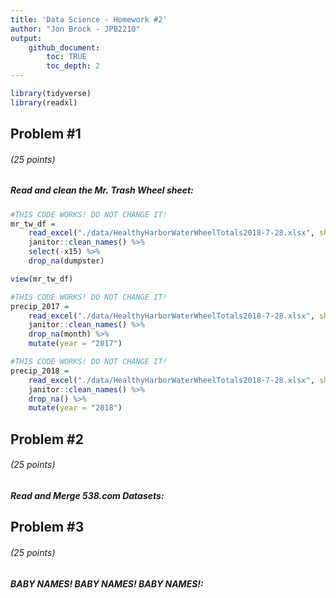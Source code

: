 ```yaml
---
title: 'Data Science - Homework #2'
author: "Jon Brock - JPB2210"
output: 
    github_document:
        toc: TRUE
        toc_depth: 2
---
```


```r
library(tidyverse)
library(readxl)
```

## Problem #1
###### (*25 points*)
##### *Read and clean the Mr. Trash Wheel sheet:*

```r
#THIS CODE WORKS! DO NOT CHANGE IT!
mr_tw_df =
    read_excel("./data/HealthyHarborWaterWheelTotals2018-7-28.xlsx", sheet = "Mr. Trash Wheel", skip = 1) %>% 
    janitor::clean_names() %>% 
    select(-x15) %>% 
    drop_na(dumpster)

view(mr_tw_df)
```

```r
#THIS CODE WORKS! DO NOT CHANGE IT!
precip_2017 =
    read_excel("./data/HealthyHarborWaterWheelTotals2018-7-28.xlsx", sheet = "2017 Precipitation", skip = 1) %>%
    janitor::clean_names() %>% 
    drop_na(month) %>% 
    mutate(year = "2017")
```

```r
#THIS CODE WORKS! DO NOT CHANGE IT!
precip_2018 =
    read_excel("./data/HealthyHarborWaterWheelTotals2018-7-28.xlsx", sheet = "2018 Precipitation", skip = 1) %>%
    janitor::clean_names() %>% 
    drop_na() %>% 
    mutate(year = "2018")
```

## Problem #2
###### (*25 points*)
##### *Read and Merge 538.com Datasets:*


## Problem #3
###### (*25 points*)
##### *BABY NAMES! BABY NAMES! BABY NAMES!:*